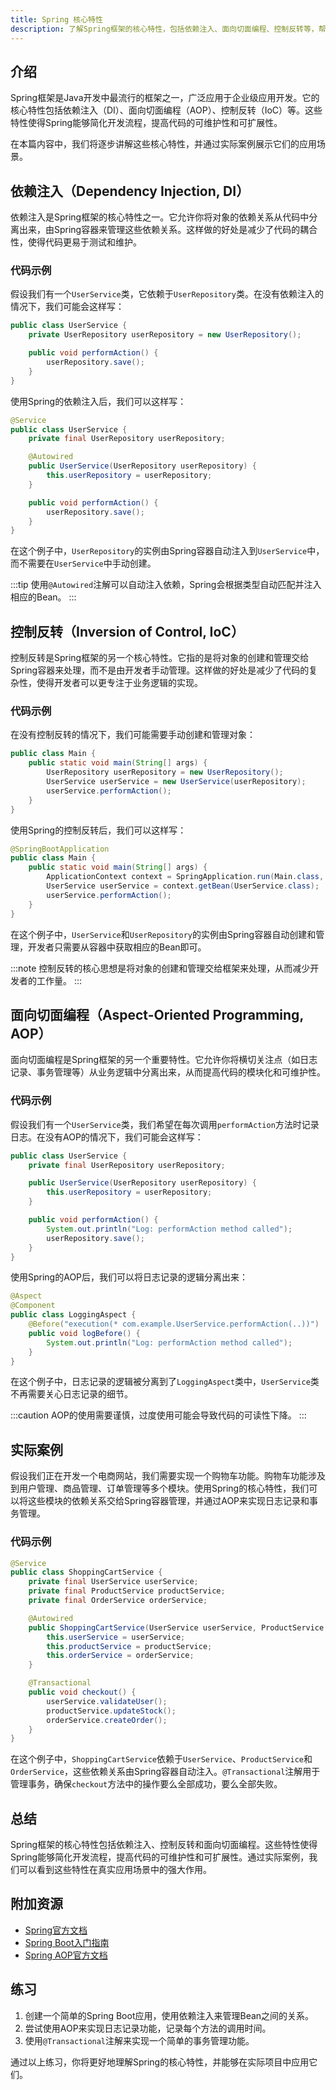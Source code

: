 ```yaml
---
title: Spring 核心特性
description: 了解Spring框架的核心特性，包括依赖注入、面向切面编程、控制反转等，帮助初学者掌握Spring的基础知识。
---
```


## 介绍

Spring框架是Java开发中最流行的框架之一，广泛应用于企业级应用开发。它的核心特性包括依赖注入（DI）、面向切面编程（AOP）、控制反转（IoC）等。这些特性使得Spring能够简化开发流程，提高代码的可维护性和可扩展性。

在本篇内容中，我们将逐步讲解这些核心特性，并通过实际案例展示它们的应用场景。

## 依赖注入（Dependency Injection, DI）

依赖注入是Spring框架的核心特性之一。它允许你将对象的依赖关系从代码中分离出来，由Spring容器来管理这些依赖关系。这样做的好处是减少了代码的耦合性，使得代码更易于测试和维护。

### 代码示例

假设我们有一个`UserService`类，它依赖于`UserRepository`类。在没有依赖注入的情况下，我们可能会这样写：

```java
public class UserService {
    private UserRepository userRepository = new UserRepository();

    public void performAction() {
        userRepository.save();
    }
}
```

使用Spring的依赖注入后，我们可以这样写：

```java
@Service
public class UserService {
    private final UserRepository userRepository;

    @Autowired
    public UserService(UserRepository userRepository) {
        this.userRepository = userRepository;
    }

    public void performAction() {
        userRepository.save();
    }
}
```

在这个例子中，`UserRepository`的实例由Spring容器自动注入到`UserService`中，而不需要在`UserService`中手动创建。

:::tip
使用`@Autowired`注解可以自动注入依赖，Spring会根据类型自动匹配并注入相应的Bean。
:::

## 控制反转（Inversion of Control, IoC）

控制反转是Spring框架的另一个核心特性。它指的是将对象的创建和管理交给Spring容器来处理，而不是由开发者手动管理。这样做的好处是减少了代码的复杂性，使得开发者可以更专注于业务逻辑的实现。

### 代码示例

在没有控制反转的情况下，我们可能需要手动创建和管理对象：

```java
public class Main {
    public static void main(String[] args) {
        UserRepository userRepository = new UserRepository();
        UserService userService = new UserService(userRepository);
        userService.performAction();
    }
}
```

使用Spring的控制反转后，我们可以这样写：

```java
@SpringBootApplication
public class Main {
    public static void main(String[] args) {
        ApplicationContext context = SpringApplication.run(Main.class, args);
        UserService userService = context.getBean(UserService.class);
        userService.performAction();
    }
}
```

在这个例子中，`UserService`和`UserRepository`的实例由Spring容器自动创建和管理，开发者只需要从容器中获取相应的Bean即可。

:::note
控制反转的核心思想是将对象的创建和管理交给框架来处理，从而减少开发者的工作量。
:::

## 面向切面编程（Aspect-Oriented Programming, AOP）

面向切面编程是Spring框架的另一个重要特性。它允许你将横切关注点（如日志记录、事务管理等）从业务逻辑中分离出来，从而提高代码的模块化和可维护性。

### 代码示例

假设我们有一个`UserService`类，我们希望在每次调用`performAction`方法时记录日志。在没有AOP的情况下，我们可能会这样写：

```java
public class UserService {
    private final UserRepository userRepository;

    public UserService(UserRepository userRepository) {
        this.userRepository = userRepository;
    }

    public void performAction() {
        System.out.println("Log: performAction method called");
        userRepository.save();
    }
}
```

使用Spring的AOP后，我们可以将日志记录的逻辑分离出来：

```java
@Aspect
@Component
public class LoggingAspect {
    @Before("execution(* com.example.UserService.performAction(..))")
    public void logBefore() {
        System.out.println("Log: performAction method called");
    }
}
```

在这个例子中，日志记录的逻辑被分离到了`LoggingAspect`类中，`UserService`类不再需要关心日志记录的细节。

:::caution
AOP的使用需要谨慎，过度使用可能会导致代码的可读性下降。
:::

## 实际案例

假设我们正在开发一个电商网站，我们需要实现一个购物车功能。购物车功能涉及到用户管理、商品管理、订单管理等多个模块。使用Spring的核心特性，我们可以将这些模块的依赖关系交给Spring容器管理，并通过AOP来实现日志记录和事务管理。

### 代码示例

```java
@Service
public class ShoppingCartService {
    private final UserService userService;
    private final ProductService productService;
    private final OrderService orderService;

    @Autowired
    public ShoppingCartService(UserService userService, ProductService productService, OrderService orderService) {
        this.userService = userService;
        this.productService = productService;
        this.orderService = orderService;
    }

    @Transactional
    public void checkout() {
        userService.validateUser();
        productService.updateStock();
        orderService.createOrder();
    }
}
```

在这个例子中，`ShoppingCartService`依赖于`UserService`、`ProductService`和`OrderService`，这些依赖关系由Spring容器自动注入。`@Transactional`注解用于管理事务，确保`checkout`方法中的操作要么全部成功，要么全部失败。

## 总结

Spring框架的核心特性包括依赖注入、控制反转和面向切面编程。这些特性使得Spring能够简化开发流程，提高代码的可维护性和可扩展性。通过实际案例，我们可以看到这些特性在真实应用场景中的强大作用。

## 附加资源

- [Spring官方文档](https://spring.io/projects/spring-framework)
- [Spring Boot入门指南](https://spring.io/guides/gs/spring-boot/)
- [Spring AOP官方文档](https://docs.spring.io/spring-framework/docs/current/reference/html/core.html#aop)

## 练习

1. 创建一个简单的Spring Boot应用，使用依赖注入来管理Bean之间的关系。
2. 尝试使用AOP来实现日志记录功能，记录每个方法的调用时间。
3. 使用`@Transactional`注解来实现一个简单的事务管理功能。

通过以上练习，你将更好地理解Spring的核心特性，并能够在实际项目中应用它们。